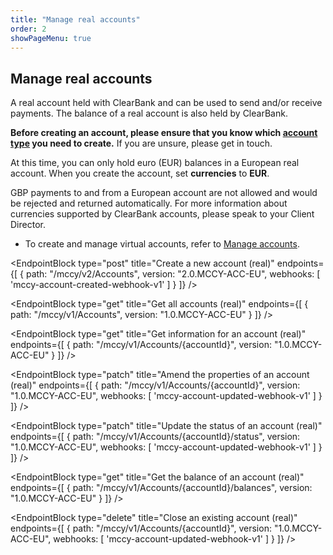 ```yaml
---
title: "Manage real accounts"
order: 2
showPageMenu: true
---
```



## Manage real accounts

A real account held with ClearBank and can be used to send and/or receive payments. The balance of a real account is also held by ClearBank.

**Before creating an account, please ensure that you know which [account type](./account-types) you need to create.** If you are unsure, please get in touch.

<Callout colour="blue">
At this time, you can only hold euro (EUR) balances in a European real account. When you create the account, set <strong>currencies</strong> to <strong>EUR</strong>.
</Callout>

GBP payments to and from a European account are not allowed and would be rejected and returned automatically. For more information about currencies supported by ClearBank accounts, please speak to your Client Director.

- To create and manage virtual accounts, refer to [Manage accounts](./manage-virtual-accounts).

<EndpointBlock
  type="post"
  title="Create a new account (real)"
  endpoints={[
        {
      path: "/mccy/v2/Accounts",
      version: "2.0.MCCY-ACC-EU",
      webhooks: [
        'mccy-account-created-webhook-v1'
      ]
    }
  ]}
/>

<WebhookPlaceholder render='mccy-account-created-webhook-v1' />

<EndpointBlock
  type="get"
  title="Get all accounts (real)"
  endpoints={[
    {
      path: "/mccy/v1/Accounts",
      version: "1.0.MCCY-ACC-EU"
    }
  ]}
/>

<EndpointBlock
  type="get"
  title="Get information for an account (real)"
  endpoints={[
    {
      path: "/mccy/v1/Accounts/{accountId}",
      version: "1.0.MCCY-ACC-EU"
    }
  ]}
/>

<EndpointBlock
  type="patch"
  title="Amend the properties of an account (real)"
  endpoints={[
    {
      path: "/mccy/v1/Accounts/{accountId}",
      version: "1.0.MCCY-ACC-EU",
      webhooks: [
        'mccy-account-updated-webhook-v1'
      ]
    }
  ]}
/>

<WebhookPlaceholder render='mccy-account-updated-webhook-v1' />

<EndpointBlock
  type="patch"
  title="Update the status of an account (real)"
  endpoints={[
    {
      path: "/mccy/v1/Accounts/{accountId}/status",
      version: "1.0.MCCY-ACC-EU",
      webhooks: [
        'mccy-account-updated-webhook-v1'
      ]
    }
  ]}
/>

<EndpointBlock
  type="get"
  title="Get the balance of an account (real)"
  endpoints={[
    {
      path: "/mccy/v1/Accounts/{accountId}/balances",
      version: "1.0.MCCY-ACC-EU"
    }
  ]}
/>

<EndpointBlock
  type="delete"
  title="Close an existing account (real)"
  endpoints={[
    {
      path: "/mccy/v1/Accounts/{accountId}",
      version: "1.0.MCCY-ACC-EU",
      webhooks: [
        'mccy-account-updated-webhook-v1'
      ]
    }
  ]}
/>